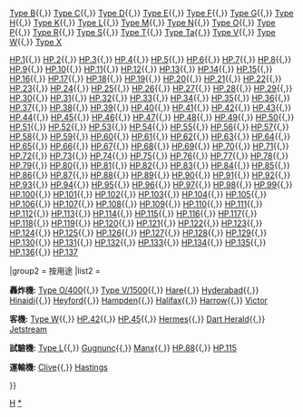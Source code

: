 {{Navbox
|name = Handley Page aircraft
|state = collapsed
|title = [[亨德里·佩奇|亨德里·佩奇公司]]
|group1 = 设计代号
|list1 = <div>
[[Handley Page Type A|Type A]]{{,}}
[[Handley Page Type B|Type B]]{{,}}
[[Handley Page Type A|Type C]]{{,}}
[[Handley Page Type D|Type D]]{{,}}
[[Handley Page Type E|Type E]]{{,}}
[[Handley Page Type F|Type F]]{{,}}
[[Handley Page Type G|Type G]]{{,}}
[[Handley Page Type H|Type H]]{{,}}
[[Handley Page Type K|Type K]]{{,}}
[[Handley Page Type L|Type L]]{{,}}
[[Handley Page Type M|Type M]]{{,}}
[[Handley Page Type N|Type N]]{{,}}
[[Handley Page Type O|Type O]]{{,}}
[[Handley Page Type P|Type P]]{{,}}
[[Handley Page HP.14|Type R]]{{,}}
[[Handley Page HPS|Type S]]{{,}}
[[Handley Page Hanley|Type T]]{{,}}
[[Handley Page Hendon|Type Ta]]{{,}}
[[Handley Page V/1500|Type V]]{{,}}
[[Handley Page Type W|Type W]]{{,}}
[[Handley Page Type X|Type X]]

[[Handley Page Type A|HP.1]]{{,}}    
[[Handley Page Type B|HP.2]]{{,}}    
[[Handley Page Type A|HP.3]]{{,}}    
[[Handley Page Type D|HP.4]]{{,}}    
[[Handley Page Type E|HP.5]]{{,}}    
[[Handley Page Type F|HP.6]]{{,}}    
[[Handley Page Type G|HP.7]]{{,}}    
[[Handley Page Type L|HP.8]]{{,}}    
[[Handley Page HP.9|HP.9]]{{,}}    
[[Handley Page HP.10|HP.10]]{{,}}  
[[Handley Page Type O|HP.11]]{{,}}  
[[Handley Page Type O|HP.12]]{{,}}  
[[Handley Page Type P|HP.13]]{{,}}  
[[Handley Page HP.14|HP.14]]{{,}}  
[[Handley Page V/1500|HP.15]]{{,}}  
[[Handley Page Type W|HP.16]]{{,}}  
[[Airco DH.9|HP.17]]{{,}}  
[[Handley Page Type W|HP.18]]{{,}}  
[[Handley Page Hanley|HP.19]]{{,}}  
[[Handley Page Type X|HP.20]]{{,}}  
[[Handley Page HPS|HP.21]]{{,}}  
[[Handley Page HP.22|HP.22]]{{,}}  
[[Handley Page HP.23|HP.23]]{{,}}  
[[Handley Page Hyderabad|HP.24]]{{,}}  
[[Handley Page Hendon|HP.25]]{{,}}  
[[Handley Page Type W|HP.26]]{{,}}
[[Handley Page Type W|HP.27]]{{,}}
[[Handley Page Handcross|HP.28]]{{,}}
[[Handley Page HP.29|HP.29]]{{,}}
[[Handley Page Type W|HP.30]]{{,}}
[[Handley Page HP.31 Harrow|HP.31]]{{,}}
[[Handley Page Hamlet|HP.32]]{{,}}
[[Handley Page Hinaidi|HP.33]]{{,}}
[[Handley Page Hare|HP.34]]{{,}}
[[Handley Page Hinaidi|HP.35]]{{,}}
[[Handley Page Hinaidi|HP.36]]{{,}}
[[Handley Page HP.37|HP.37]]{{,}}
[[Handley Page HP.38|HP.38]]{{,}}
[[Handley Page Gugnunc|HP.39]]{{,}}
[[Handley Page HP.40|HP.40]]{{,}}
[[Handley Page HP.41|HP.41]]{{,}}
[[Handley Page H.P.42|HP.42]]{{,}}
[[Handley Page HP.43|HP.43]]{{,}}
[[Handley Page Hinaidi|HP.44]]{{,}}
[[Handley Page H.P.42|HP.45]]{{,}}
[[Handley Page HP.46|HP.46]]{{,}}
[[Handley Page HP.47|HP.47]]{{,}}
[[Handley Page HP.48|HP.48]]{{,}}  
[[Handley Page HP.49|HP.49]]{{,}}  
[[Handley Page Heyford|HP.50]]{{,}}  
[[Handley Page H.P.51|HP.51]]{{,}}  
[[Handley Page Hampden|HP.52]]{{,}}  
[[Handley Page Hampden|HP.53]]{{,}}  
[[Handley Page H.P.54 Harrow|HP.54]]{{,}}  
[[Handley Page HP.55|HP.55]]{{,}}  
[[Handley Page HP.56|HP.56]]{{,}}  
[[Handley Page Halifax|HP.57]]{{,}}  
[[Handley Page HP.58|HP.58]]{{,}}  
[[Handley Page Halifax|HP.59]]{{,}}  
[[Handley Page Halifax|HP.60]]{{,}}  
[[Handley Page Halifax|HP.61]]{{,}}  
[[Handley Page Hampden|HP.62]]{{,}}  
[[Handley Page Halifax|HP.63]]{{,}}  
[[Handley Page Halifax|HP.64]]{{,}}  
[[Handley Page Halifax|HP.65]]{{,}}  
[[Handley Page Hastings|HP.66]]{{,}}  
[[Handley Page Hastings|HP.67]]{{,}}  
[[Handley Page Hermes|HP.68]]{{,}}  
[[Handley Page Hastings|HP.69]]{{,}}  
[[Handley Page Halifax|HP.70]]{{,}}  
[[Handley Page Halifax|HP.71]]{{,}}  
[[Handley Page Halifax|HP.72]]{{,}}  
[[Handley Page Hastings|HP.73]]{{,}}  
[[Handley Page Hermes|HP.74]]{{,}}  
[[Handley Page Manx|HP.75]]{{,}}  
[[Handley Page HP.76|HP.76]]{{,}}  
[[Handley Page HP.77|HP.77]]{{,}}  
[[Handley Page HP.78|HP.78]]{{,}}  
[[Handley Page Hermes|HP.79]]{{,}}  
[[Handley Page Victor|HP.80]]{{,}}  
[[Handley Page Hermes|HP.81]]{{,}}  
[[Handley Page Hermes|HP.82]]{{,}}  
[[Handley Page HP.83|HP.83]]{{,}}  
[[Handley Page HP.84|HP.84]]{{,}}  
[[Handley Page HP.85|HP.85]]{{,}}  
[[Handley Page HP.86|HP.86]]{{,}}  
[[Handley Page HP.87|HP.87]]{{,}}  
[[Handley Page HP.88|HP.88]]{{,}}  
[[Handley Page Hastings|HP.89]]{{,}}  
[[Handley Page Hermes|HP.90]]{{,}}  
[[Handley Page Hermes|HP.91]]{{,}}  
[[Handley Page Hermes|HP.92]]{{,}}  
[[Handley Page HP.93|HP.93]]{{,}}  
[[Handley Page Hastings|HP.94]]{{,}}  
[[Handley Page Hastings|HP.95]]{{,}}  
[[Handley Page Victor|HP.96]]{{,}}  
[[Handley Page Victor|HP.97]]{{,}}  
[[Handley Page Victor|HP.98]]{{,}}  
[[Handley Page HP.99|HP.99]]{{,}}  
[[Handley Page HP.100|HP.100]]{{,}}
[[Handley Page Victor|HP.101]]{{,}}
[[Handley Page HP.102|HP.102]]{{,}}
[[BAC Jet Provost|HP.103]]{{,}}
[[Handley Page Victor|HP.104]]{{,}}
[[Handley Page HP.105|HP.105]]{{,}}
[[Handley Page HP.106|HP.106]]{{,}}
[[Handley Page HP.107|HP.107]]{{,}}
[[Handley Page HP.108|HP.108]]{{,}}
[[Handley Page HP.109|HP.109]]{{,}}
[[Handley Page HP.110|HP.110]]{{,}}
[[Handley Page Victor|HP.111]]{{,}}
[[Handley Page HP.112|HP.112]]{{,}}
[[Handley Page HP.113|HP.113]]{{,}}
[[Handley Page Victor|HP.114]]{{,}}
[[HP.115试验机|HP.115]]{{,}}
[[Handley Page HP.116|HP.116]]{{,}}
[[Handley Page HP.117|HP.117]]{{,}}
[[Handley Page HP.118|HP.118]]{{,}}
[[Handley Page HP.119|HP.119]]{{,}}
[[Handley Page HP.120|HP.120]]{{,}}
[[Handley Page HP.121|HP.121]]{{,}}
[[Handley Page HP.122|HP.122]]{{,}}
[[Handley Page Victor|HP.123]]{{,}}
[[Handley Page Dart Herald|HP.124]]{{,}}
[[Handley Page Dart Herald|HP.125]]{{,}}
[[Handley Page Aerobus|HP.126]]{{,}}
[[Handley Page Dart Herald|HP.127]]{{,}}
[[Handley Page HP.128|HP.128]]{{,}}
[[Handley Page HP.129|HP.129]]{{,}}
[[British Aerospace BAe 125|HP.130]]{{,}}
[[Handley Page HP.131|HP.131]]{{,}}
[[Handley Page Dart Herald|HP.132]]{{,}}
[[Handley Page Dart Herald|HP.133]]{{,}}
[[Handley Page Aerobus|HP.134]]{{,}}
[[Handley Page HP.135|HP.135]]{{,}}
[[Handley Page HP.136|HP.136]]{{,}}
[[Handley Page Jetstream|HP.137]]
</div>
|group2 = 按用途
|list2 = <div>
'''轟炸機:'''
[[Handley Page Type O|Type O/400]]{{,}}
[[Handley Page V/1500|Type V/1500]]{{,}}
[[Handley Page Hare|Hare]]{{,}}
[[Handley Page Hyderabad|Hyderabad]]{{,}}
[[Handley Page Hinaidi|Hinaidi]]{{,}}
[[Handley Page Heyford|Heyford]]{{,}}
[[Handley Page Hampden|Hampden]]{{,}}
[[哈利法克斯轟炸機|Halifax]]{{,}}
[[Handley Page H.P.54 Harrow|Harrow]]{{,}}
[[Handley Page Victor|Victor]]

'''客機:'''
[[Handley Page Type W|Type W]]{{,}}
[[Handley Page H.P.42|HP.42]]{{,}}
[[Handley Page H.P.45|HP.45]]{{,}}
[[Handley Page Hermes|Hermes]]{{,}}
[[Handley Page Dart Herald|Dart Herald]]{{,}}
[[捷流31|Jetstream]]

'''試驗機:'''
[[Handley Page Type L|Type L]]{{,}}
[[Handley Page Gugnunc|Gugnunc]]{{,}}
[[Handley Page Manx|Manx]]{{,}}
[[Handley Page HP.88|HP.88]]{{,}}
[[HP.115试验机|HP.115]]

'''運輸機:'''
[[Handley Page Hinaidi|Clive]]{{,}}
[[Handley Page Hastings|Hastings]]

</div>
}}<noinclude>
[[Category:飞机制造商模板|H]]
[[Category:亨德里·佩奇飞机|*]]
</noinclude>